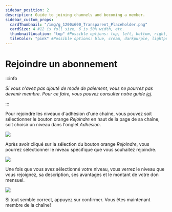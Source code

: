 ```yaml
---
sidebar_position: 2
description: Guide to joining channels and becoming a member.
sidebar_custom_props:
  cardThumbnail: "/img/g_1200x600_Transparent_Placeholder.png"
  cardSize: 4 #12 is full size, 6 is 50% width, etc.
  thumbnailLocation: "top" #Possible options: top, left, bottom, right, none
  tileColor: "pink" #Possible options: blue, cream, darkpurple, lightpurple, mauve, orange, pink, none
---
```


# Rejoindre un abonnement

:::info

*Si vous n'avez pas ajouté de mode de paiement, vous ne pourrez pas devenir membre. Pour ce faire, vous pouvez consulter notre guide [ici](/category-basics/paymentmethod).*

:::

Pour rejoindre les niveaux d'adhésion d'une chaîne, vous pouvez soit sélectionner le bouton orange *Rejoindre* en haut de la page de sa chaîne, soit choisir un niveau dans l'onglet *Adhésion*.

![](https://i.imgur.com/llE6uFG.png)

Après avoir cliqué sur la sélection du bouton orange *Rejoindre*, vous pourrez sélectionner le niveau spécifique que vous souhaitez rejoindre.

![](https://i.imgur.com/2LKpAhp.png)

Une fois que vous avez sélectionné votre niveau, vous verrez le niveau que vous rejoignez, sa description, ses avantages et le montant de votre don mensuel.

![](https://i.imgur.com/5sDCYvH.png)

Si tout semble correct, appuyez sur confirmer. Vous êtes maintenant membre de la chaîne!
